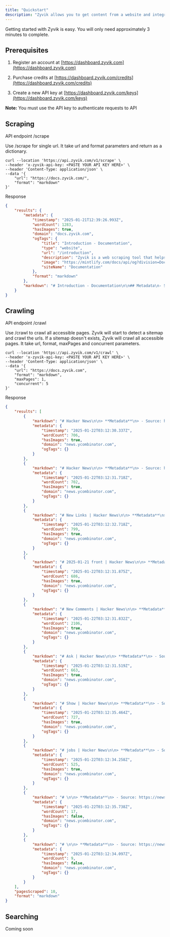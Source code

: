 ```yaml
---
title: "Quickstart"
description: "Zyvik allows you to get content from a website and integrate it into LLM with markdown format."
---
```


Getting started with Zyvik is easy. You will only need approximately 3 minutes to complete.

## Prerequisites

1. Register an account at [https://dashboard.zyvik.com](https://dashboard.zyvik.com)

2. Purchase credits at [https://dashboard.zyvik.com/credits](https://dashboard.zyvik.com/credits)

3. Create a new API key at [https://dashboard.zyvik.com/keys](https://dashboard.zyvik.com/keys)

**Note:** You must use the API key to authenticate requests to API

## Scraping

API endpoint /scrape

Use /scrape for single url. It take url and format parameters and return as a dictionary.

```
curl --location 'https://api.zyvik.com/v1/scrape' \
--header 'x-zyvik-api-key: <PASTE YOUR API KEY HERE>' \
--header 'Content-Type: application/json' \
--data '{
    "url": "https://docs.zyvik.com/",
    "format": "markdown"
}'
```

Response

```json
{
    "results": {
        "metadata": {
            "timestamp": "2025-01-21T12:39:26.993Z",
            "wordCount": 1283,
            "hasImages": true,
            "domain": "docs.zyvik.com",
            "ogTags": {
                "title": "Introduction - Documentation",
                "type": "website",
                "url": "/introduction",
                "description": "Zyvik is a web scraping tool that helps you to build AI apps faster. With the support of markdown format, Zyvik works well with LLM and AI agents.",
                "image": "https://mintlify.com/docs/api/og?division=Documentation&title=Introduction&description=Zyvik+is+a+web+scraping+tool+that+helps+you+to+build+AI+apps+faster.+With+the+support+of+markdown+format%2C+Zyvik+works+well+with+LLM+and+AI+agents.&logoLight=https%3A%2F%2Fmintlify.s3.us-west-1.amazonaws.com%2Fzyvik%2Flogo%2Fzyvik-dark.png&logoDark=https%3A%2F%2Fmintlify.s3.us-west-1.amazonaws.com%2Fzyvik%2Flogo%2Fzyvik-logo.svg&primaryColor=%23674ea7&lightColor=%23674ea7&darkColor=%23674ea7",
                "siteName": "Documentation"
            },
            "format": "markdown"
        },
        "markdown": "# Introduction - Documentation\n\n## Metadata\n- Source: https://docs.zyvik.com/\n- Domain: docs.zyvik.com\n- Date: 2025-01-21T12:39:26.993Z\n- Word Count: 1283\n- Contains Images: Yes\n\n## Content\nDocumentation home page Search or ask... Support Dashboard Dashboard Search... Navigation Get Started Introduction Documentation API Reference Blog Changelog Contact Us Get Started Introduction Quickstart API Keys Rate Limits Get Started Introduction Zyvik is a web scraping tool that helps you to build AI apps faster. With the support of markdown format, Zyvik works well with LLM and AI agents. ​ Features Content Extraction : Extract content for a website and return them in a markdown format Robust Scraping &amp; Crawling : Zyvik is built with simplicity for speed. Enter any url and get the content to markdown format in seconds Playground : Explore our scraping and crawling tool before integrating to your apps Built for AI : Zyvik is built to support LLM and AI agents Storage : Crawled contents are stored in a JSON format and can be accessed in our dashboard Exclude &amp; Limit Pages : Exclude URLs &amp; limit pages from a crawler job Concurrent Request : Concurrent request feature for crawling to deliver the fastest results No Cache : There is no caching to ensure you get the latest content Dynamic Agent Header : Zyvik is equipped with dynamic agent header to provide the best scraping experience Quickstart x Powered by Mintlify On this page Features"
    }
}
```

## Crawling

API endpoint /crawl

Use /crawl to crawl all accessible pages. Zyvik will start to detect a sitemap and crawl the urls. If a sitemap doesn't exists, Zyvik will crawl all accessible pages. It take url, format, maxPages and concurrent parameters.

```
curl --location 'https://api.zyvik.com/v1/crawl' \
--header 'x-zyvik-api-key: <PASTE YOUR API KEY HERE>' \
--header 'Content-Type: application/json' \
--data '{
    "url": "https://docs.zyvik.com",
    "format": "markdown", 
    "maxPages": 1,  
    "concurrent": 5
}'
```

Response

```json
{
    "results": [
        {
            "markdown": "# Hacker News\n\n> **Metadata**\n> - Source: https://news.ycombinator.com/\n> - Domain: news.ycombinator.com\n> - Date: 2025-01-22T03:12:30.337Z\n> - Word Count: 706\n> - Contains Images: Yes\n\n## Content\n\nHacker News new | past | comments | ask | show | jobs | submit login 1. Ross Ulbricht granted a full pardon ( twitter.com/free_ross ) 433 points by Ozarkian 3 hours ago | hide | 536&nbsp;comments 2. Stargate Project: SoftBank, OpenAI, Oracle, MGX to build data centers ( apnews.com ) 440 points by tedsanders 4 hours ago | hide | 500&nbsp;comments 3. 0-click deanonymization attack targeting Signal, Discord, other platforms ( gist.github.com ) 1051 points by hackermondev 12 hours ago | hide | 357&nbsp;comments 4. Hunyuan3D 2.0 – High-Resolution 3D Assets Generation ( github.com/tencent ) 117 points by TheGuyWhoCodes 4 hours ago | hide | 48&nbsp;comments 5. Isolating complexity is the essence of successful abstractions ( chriskrycho.com ) 22 points by chriskrycho 1 hour ago | hide | 3&nbsp;comments 6. What are these bumps on the top of a pull-tab can? ( reddit.com ) 4 points by mkmk 8 minutes ago | hide | discuss 7. Invisible Electrostatic Wall at 3M plant (1996) ( amasci.com ) 294 points by Simon_O_Rourke 9 hours ago | hide | 153&nbsp;comments 8. Moving on from React, a year later ( kellysutton.com ) 24 points by yakshaving_jgt 1 hour ago | hide | 1&nbsp;comment 9. Why is zero plural? ( ell.stackexchange.com ) 21 points by not_a_boat 1 hour ago | hide | 23&nbsp;comments 10. Ask HN: Songwriters, what software do you use? 22 points by ArlenBales 2 hours ago | hide | 23&nbsp;comments 11. Castle Game Engine: Web target – big progress, first 3 demos to try ( castle-engine.io ) 49 points by zfg 5 hours ago | hide | 8&nbsp;comments 12. Calm tech certification \"rewards\" less distracting tech ( ieee.org ) 214 points by headalgorithm 11 hours ago | hide | 60&nbsp;comments 13. Open-source browser port of Pitfall from the Atari 2600 ( meatfighter.com ) 23 points by OuterVale 2 hours ago | hide | 4&nbsp;comments 14. The Peppermills of Jens Quistgaard ( quistgaardpepper.com ) 55 points by NaOH 5 hours ago | hide | 32&nbsp;comments 15. Ask HN: Is anyone doing anything cool with tiny language models? 275 points by prettyblocks 7 hours ago | hide | 128&nbsp;comments 16. Mercator: Extreme ( mrgris.com ) 128 points by bschne 8 hours ago | hide | 25&nbsp;comments 17. Evo: Version control that works the way you think ( github.com/crazywolf132 ) 8 points by todsacerdoti 2 hours ago | hide | 4&nbsp;comments 18. HyperDX (YC S22) is hiring engineers to build open source observability ( ycombinator.com ) 6 hours ago | hide 19. JReleaser: quick and effortless way to release your project ( jreleaser.org ) 58 points by saikatsg 6 hours ago | hide | 16&nbsp;comments 20. Dissecting \"Tiny Clouds\" shadertoy (2017) ( demofox.org ) 15 points by Lammy 3 hours ago | hide | discuss 21. Rafael Araujo's 20 Mesmerizing Geometrical Masterpieces (2024) ( abakcus.com ) 90 points by NoRagrets 8 hours ago | hide | 11&nbsp;comments 22. Sigstore: Making sure your software is what it claims to be ( sigstore.dev ) 53 points by saikatsg 6 hours ago | hide | 17&nbsp;comments 23. Prime numbers so memorable that people hunt for them ( scientificamerican.com ) 111 points by georgecmu 12 hours ago | hide | 66&nbsp;comments 24. Liskov Substitution: The real meaning of inheritance ( cekrem.github.io ) 29 points by cekrem 7 hours ago | hide | 15&nbsp;comments 25. Concept cells help your brain abstract information and build memories ( quantamagazine.org ) 87 points by headalgorithm 10 hours ago | hide | 7&nbsp;comments 26. Show HN: I made a app that uses NFC as a physical switch to block distractions ( foqos.app ) 146 points by awaseem 9 hours ago | hide | 90&nbsp;comments 27. More than 40% of postdocs leave academia, study reveals ( nature.com ) 151 points by ipster_io 20 hours ago | hide | 178&nbsp;comments 28. Guided by the beauty of our test suite ( mattkeeter.com ) 84 points by hasheddan 10 hours ago | hide | 7&nbsp;comments 29. Unconventional Adventures ( quarter--mile.com ) 31 points by surprisetalk 7 hours ago | hide | 8&nbsp;comments 30. Show HN: Printercow – Turn any thermal printer into an API endpoint ( printercow.com ) 116 points by lionpixel 14 hours ago | hide | 89&nbsp;comments More Consider applying for YC's Spring batch! Applications are open till Feb 11. Guidelines | FAQ | Lists | API | Security | Legal | Apply to YC | Contact Search:",
            "metadata": {
                "timestamp": "2025-01-22T03:12:30.337Z",
                "wordCount": 706,
                "hasImages": true,
                "domain": "news.ycombinator.com",
                "ogTags": {}
            }
        },
        {
            "markdown": "# Hacker News\n\n> **Metadata**\n> - Source: https://news.ycombinator.com/news\n> - Domain: news.ycombinator.com\n> - Date: 2025-01-22T03:12:31.718Z\n> - Word Count: 702\n> - Contains Images: Yes\n\n## Content\n\nHacker News new | past | comments | ask | show | jobs | submit login 1. Ross Ulbricht granted a full pardon ( twitter.com/free_ross ) 432 points by Ozarkian 3 hours ago | hide | 533&nbsp;comments 2. Stargate Project: SoftBank, OpenAI, Oracle, MGX to build data centers ( apnews.com ) 439 points by tedsanders 4 hours ago | hide | 499&nbsp;comments 3. 0-click deanonymization attack targeting Signal, Discord, other platforms ( gist.github.com ) 1050 points by hackermondev 12 hours ago | hide | 357&nbsp;comments 4. Hunyuan3D 2.0 – High-Resolution 3D Assets Generation ( github.com/tencent ) 117 points by TheGuyWhoCodes 4 hours ago | hide | 47&nbsp;comments 5. Isolating complexity is the essence of successful abstractions ( chriskrycho.com ) 22 points by chriskrycho 1 hour ago | hide | 3&nbsp;comments 6. What are these bumps on the top of a pull-tab can? ( reddit.com ) 4 points by mkmk 7 minutes ago | hide | discuss 7. Invisible Electrostatic Wall at 3M plant (1996) ( amasci.com ) 294 points by Simon_O_Rourke 9 hours ago | hide | 153&nbsp;comments 8. Moving on from React, a year later ( kellysutton.com ) 23 points by yakshaving_jgt 1 hour ago | hide | 1&nbsp;comment 9. Why is zero plural? ( ell.stackexchange.com ) 21 points by not_a_boat 1 hour ago | hide | 23&nbsp;comments 10. Ask HN: Songwriters, what software do you use? 22 points by ArlenBales 2 hours ago | hide | 23&nbsp;comments 11. Castle Game Engine: Web target – big progress, first 3 demos to try ( castle-engine.io ) 49 points by zfg 5 hours ago | hide | 8&nbsp;comments 12. Calm tech certification \"rewards\" less distracting tech ( ieee.org ) 214 points by headalgorithm 11 hours ago | hide | 60&nbsp;comments 13. Open-source browser port of Pitfall from the Atari 2600 ( meatfighter.com ) 23 points by OuterVale 2 hours ago | hide | 4&nbsp;comments 14. The Peppermills of Jens Quistgaard ( quistgaardpepper.com ) 55 points by NaOH 5 hours ago | hide | 32&nbsp;comments 15. Ask HN: Is anyone doing anything cool with tiny language models? 274 points by prettyblocks 7 hours ago | hide | 128&nbsp;comments 16. Mercator: Extreme ( mrgris.com ) 128 points by bschne 8 hours ago | hide | 25&nbsp;comments 17. Evo: Version control that works the way you think ( github.com/crazywolf132 ) 8 points by todsacerdoti 2 hours ago | hide | 4&nbsp;comments 18. HyperDX (YC S22) is hiring engineers to build open source observability ( ycombinator.com ) 6 hours ago | hide 19. JReleaser: quick and effortless way to release your project ( jreleaser.org ) 58 points by saikatsg 6 hours ago | hide | 16&nbsp;comments 20. Dissecting \"Tiny Clouds\" shadertoy (2017) ( demofox.org ) 15 points by Lammy 3 hours ago | hide | discuss 21. Rafael Araujo's 20 Mesmerizing Geometrical Masterpieces (2024) ( abakcus.com ) 90 points by NoRagrets 8 hours ago | hide | 11&nbsp;comments 22. Sigstore: Making sure your software is what it claims to be ( sigstore.dev ) 53 points by saikatsg 6 hours ago | hide | 17&nbsp;comments 23. Prime numbers so memorable that people hunt for them ( scientificamerican.com ) 111 points by georgecmu 12 hours ago | hide | 66&nbsp;comments 24. Liskov Substitution: The real meaning of inheritance ( cekrem.github.io ) 29 points by cekrem 7 hours ago | hide | 15&nbsp;comments 25. Show HN: I made a app that uses NFC as a physical switch to block distractions ( foqos.app ) 146 points by awaseem 9 hours ago | hide | 90&nbsp;comments 26. Concept cells help your brain abstract information and build memories ( quantamagazine.org ) 86 points by headalgorithm 10 hours ago | hide | 7&nbsp;comments 27. More than 40% of postdocs leave academia, study reveals ( nature.com ) 151 points by ipster_io 20 hours ago | hide | 178&nbsp;comments 28. Guided by the beauty of our test suite ( mattkeeter.com ) 84 points by hasheddan 10 hours ago | hide | 7&nbsp;comments 29. Unconventional Adventures ( quarter--mile.com ) 31 points by surprisetalk 7 hours ago | hide | 8&nbsp;comments 30. How to navigate and exit the idea maze ( michaelrbock.com ) 27 points by vortex_ape 4 hours ago | hide | 1&nbsp;comment More Consider applying for YC's Spring batch! Applications are open till Feb 11. Guidelines | FAQ | Lists | API | Security | Legal | Apply to YC | Contact Search:",
            "metadata": {
                "timestamp": "2025-01-22T03:12:31.718Z",
                "wordCount": 702,
                "hasImages": true,
                "domain": "news.ycombinator.com",
                "ogTags": {}
            }
        },
        {
            "markdown": "# New Links | Hacker News\n\n> **Metadata**\n> - Source: https://news.ycombinator.com/newest\n> - Domain: news.ycombinator.com\n> - Date: 2025-01-22T03:12:32.718Z\n> - Word Count: 799\n> - Contains Images: Yes\n\n## Content\n\nHacker News new | past | comments | ask | show | jobs | submit login 1. What are these bumps on the top of a pull-tab can? ( reddit.com ) 4 points by mkmk 8 minutes ago | hide | past | discuss 2. Tensor Product Attention Is All You Need ( arxiv.org ) 1 point by eunos 8 minutes ago | hide | past | discuss 3. Show HN: Mokzu – AI-Generated React App from Screenshots ( mokzu.com ) 1 point by soheil 8 minutes ago | hide | past | discuss 4. Pls add dark-mode to news.Y Combinator.com 2 points by duvanvargas 13 minutes ago | hide | past | 1&nbsp;comment 5. P0593R6: Implicit creation of objects for low-level object manipulation ( open-std.org ) 1 point by luu 17 minutes ago | hide | past | discuss 6. Show HN: Public alpha out now – Privacy focused, local, PDF analysis ( aetheriumai.vercel.app ) 1 point by mitulagr2 20 minutes ago | hide | past | 1&nbsp;comment 7. Deadly wage slave thoughts and how to overcome them ( thewokesalaryman.com ) 3 points by unobatbayar 20 minutes ago | hide | past | discuss 8. Float to Q1.15: A FizzBuzz for Audio Technical Interview ( shafq.at ) 1 point by ashafq 23 minutes ago | hide | past | discuss 9. The first release of OpenVox, the OSS implementation of Puppet ( overlookinfratech.com ) 1 point by mooreds 23 minutes ago | hide | past | discuss 10. I got OpenAI o1 to play the boardgame Codenames and it's super good ( github.com/suveene ) 1 point by suveen_ellawela 26 minutes ago | hide | past | 1&nbsp;comment 11. The dangers of social media without fact-checking ( cnn.com ) 1 point by breadwinner 27 minutes ago | hide | past | 2&nbsp;comments 12. What good feed reader (RSS) support looks like on a website ( reedybear.bearblog.dev ) 1 point by emschwartz 28 minutes ago | hide | past | discuss 13. An electrochemical process to help neutralize cement industry CO₂ emissions ( techxplore.com ) 1 point by PaulHoule 30 minutes ago | hide | past | discuss 14. Stagehand and Git Bisect: Finding and Fixing the Commit That Broke Your Code ( qckfx.com ) 1 point by chw9e 32 minutes ago | hide | past | discuss 15. Satellite firm bucks miniaturization trend, aims to build big for big rockets ( arstechnica.com ) 1 point by Jtsummers 32 minutes ago | hide | past | discuss 16. Show HN: Open-source desktop app for running RAG with public/private LLMs ( github.com/cntrlai ) 1 point by hairetsu 34 minutes ago | hide | past | discuss 17. The Parcae project revolutionized electronic eavesdropping ( ieee.org ) 1 point by geox 34 minutes ago | hide | past | discuss 18. The Trump Memecoin's 'Money-Grab' Economics ( wired.com ) 1 point by botanicals6 35 minutes ago | hide | past | 3&nbsp;comments 19. A New Hampshire libertarian utopia was foiled by bears (2020) ( vox.com ) 2 points by Cyclone_ 39 minutes ago | hide | past | discuss 20. Is it this simple? Calculate the first N terms of the Fibonacci sequence ( scudata.com ) 1 point by hector_little 40 minutes ago | hide | past | discuss 21. Ask HN: Have you used LLMs in software design/planning? 1 point by janalsncm 43 minutes ago | hide | past | discuss 22. Ask HN: How do you discover new music? 3 points by processing 44 minutes ago | hide | past | 6&nbsp;comments 23. Decentralized Training in the Inference-Time-Compute Paradigm ( primeintellect.ai ) 1 point by anacleto 54 minutes ago | hide | past | discuss 24. Crypto Thought Trump Would Bring It Legitimacy. Then He Launched a Meme Coin ( wsj.com ) 3 points by spopejoy 54 minutes ago | hide | past | 1&nbsp;comment 25. White House Executive Order on AI Has Been Rescinded ( whitehouse.gov ) 20 points by nsoonhui 55 minutes ago | hide | past | 4&nbsp;comments 26. Video Game Writer Jon Ingold's Lament: 'We Can Do Quite a Lot Better' ( nytimes.com ) 2 points by bookofjoe 57 minutes ago | hide | past | 1&nbsp;comment 27. Microsoft relaxes data center grip on OpenAI amid $500B joint venture ( reuters.com ) 3 points by koialew 1 hour ago | hide | past | 1&nbsp;comment 28. It's Not Just Red Dye No. 3. It's Everything ( thefp.com ) 5 points by Jimmc414 1 hour ago | hide | past | 2&nbsp;comments 29. Universal Love, Said the Cactus Person ( slatestarcodex.com ) 2 points by perryizgr8 1 hour ago | hide | past | discuss 30. China installed a record capacity of solar and wind in 2024 – in numbers ( electrek.co ) 13 points by zfg 1 hour ago | hide | past | 2&nbsp;comments More Consider applying for YC's Spring batch! Applications are open till Feb 11. Guidelines | FAQ | Lists | API | Security | Legal | Apply to YC | Contact Search:",
            "metadata": {
                "timestamp": "2025-01-22T03:12:32.718Z",
                "wordCount": 799,
                "hasImages": true,
                "domain": "news.ycombinator.com",
                "ogTags": {}
            }
        },
        {
            "markdown": "# 2025-01-21 front | Hacker News\n\n> **Metadata**\n> - Source: https://news.ycombinator.com/front\n> - Domain: news.ycombinator.com\n> - Date: 2025-01-22T03:12:31.875Z\n> - Word Count: 686\n> - Contains Images: Yes\n\n## Content\n\nHacker News new | past | comments | ask | show | jobs | submit | 2025-01-21 login Stories from January 21, 2025 (UTC) Go back a day , month , or year . Go forward a day . 1. Reverse engineering Call of Duty anti-cheat ( ssno.cc ) 486 points by deverton 1 day ago | 194&nbsp;comments 2. 0-click deanonymization attack targeting Signal, Discord, other platforms ( gist.github.com ) 1050 points by hackermondev 12 hours ago | 357&nbsp;comments 3. 417-megapixel Andromeda galaxy panorama took over a decade to make ( petapixel.com ) 284 points by wallflower 5 days ago | 93&nbsp;comments 4. Kimi K1.5: Scaling Reinforcement Learning with LLMs ( github.com/moonshotai ) 185 points by noch 18 hours ago | 26&nbsp;comments 5. Metacognitive laziness: Effects of generative AI on learning motivation ( wiley.com ) 288 points by freddier 13 hours ago | 272&nbsp;comments 6. SRCL: Open-source React project to build web apps with terminal aesthetics ( sacred.computer ) 176 points by CharlesW 2 days ago | 26&nbsp;comments 7. Ask HN: Organize local communities without Facebook? 350 points by recvonline 13 hours ago | 338&nbsp;comments 8. People are bad at reporting what they eat. That's a problem for dietary research ( science.org ) 248 points by XzetaU8 15 hours ago | 408&nbsp;comments 9. Invisible Electrostatic Wall at 3M plant (1996) ( amasci.com ) 294 points by Simon_O_Rourke 9 hours ago | 153&nbsp;comments 10. Startup Winter: Hacker News Lost Its Faith ( vincentschmalbach.com ) 484 points by vincent_s 17 hours ago | 373&nbsp;comments 11. Guitar chord karaoke with Vamp, Chordino, and FFmpeg (2022) ( dylanbeattie.net ) 134 points by davekiss 4 days ago | 36&nbsp;comments 12. An astronomical view of Ancient Egyptian star clocks (2021) ( arcgis.com ) 40 points by SiempreViernes 1 day ago | 12&nbsp;comments 13. More than 40% of postdocs leave academia, study reveals ( nature.com ) 151 points by ipster_io 20 hours ago | 178&nbsp;comments 14. Stargate Project: SoftBank, OpenAI, Oracle, MGX to build data centers ( apnews.com ) 439 points by tedsanders 4 hours ago | 499&nbsp;comments 15. Calm tech certification \"rewards\" less distracting tech ( ieee.org ) 214 points by headalgorithm 11 hours ago | 60&nbsp;comments 16. Prime numbers so memorable that people hunt for them ( scientificamerican.com ) 111 points by georgecmu 3 days ago | 66&nbsp;comments 17. Official DeepSeek R1 Now on Ollama ( ollama.com ) 216 points by excerionsforte 1 day ago | 72&nbsp;comments 18. Kronotop: Redis-compatible, transactional document store backed by FoundationDB ( github.com/kronotop ) 81 points by mastabadtomm 1 day ago | 25&nbsp;comments 19. Show HN: Printercow – Turn any thermal printer into an API endpoint ( printercow.com ) 116 points by lionpixel 16 hours ago | 89&nbsp;comments 20. Show HN: I made a mini golf in my lunch time ( paper-golf.netlify.app ) 152 points by heyarviind2 3 days ago | 72&nbsp;comments 21. How many Alpine packages can you install at once? (2024) ( naff.dev ) 77 points by todsacerdoti 11 hours ago | 26&nbsp;comments 22. Regency Sex Ed ( historynewsnetwork.org ) 107 points by crescit_eundo 4 days ago | 62&nbsp;comments 23. Ask HN: Is anyone doing anything cool with tiny language models? 274 points by prettyblocks 7 hours ago | 128&nbsp;comments 24. Guided by the beauty of our test suite ( mattkeeter.com ) 84 points by hasheddan 10 hours ago | 7&nbsp;comments 25. Show HN: I made a app that uses NFC as a physical switch to block distractions ( foqos.app ) 146 points by awaseem 10 hours ago | 90&nbsp;comments 26. Ruff: Python linter and code formatter written in Rust ( github.com/astral-sh ) 191 points by modinfo 1 day ago | 139&nbsp;comments 27. Couriers mystified by the algorithms that control their jobs ( theguardian.com ) 180 points by pseudolus 14 hours ago | 230&nbsp;comments 28. Concept cells help your brain abstract information and build memories ( quantamagazine.org ) 86 points by headalgorithm 10 hours ago | 7&nbsp;comments 29. Rafael Araujo's 20 Mesmerizing Geometrical Masterpieces (2024) ( abakcus.com ) 90 points by NoRagrets 8 hours ago | 11&nbsp;comments 30. Mercator: Extreme ( mrgris.com ) 128 points by bschne 8 hours ago | 25&nbsp;comments More Consider applying for YC's Spring batch! Applications are open till Feb 11. Guidelines | FAQ | Lists | API | Security | Legal | Apply to YC | Contact Search:",
            "metadata": {
                "timestamp": "2025-01-22T03:12:31.875Z",
                "wordCount": 686,
                "hasImages": true,
                "domain": "news.ycombinator.com",
                "ogTags": {}
            }
        },
        {
            "markdown": "# New Comments | Hacker News\n\n> **Metadata**\n> - Source: https://news.ycombinator.com/newcomments\n> - Domain: news.ycombinator.com\n> - Date: 2025-01-22T03:12:31.832Z\n> - Word Count: 2106\n> - Contains Images: Yes\n\n## Content\n\nHacker News new | past | comments | ask | show | jobs | submit login tptacek 0 minutes ago | parent | context | on: Ross Ulbricht granted a full pardon They did go after him for \"murder for hire\"; the murders were part of his conspiracy predicates, and evidence for them was introduced. toomuchtodo 0 minutes ago | parent | context | on: Stargate Project: SoftBank, OpenAI, Oracle, MGX to... You know those machines at events where money is blown around and you need to grab as much as you can before the timer runs out? This is that machine for technologists until the bubble ends. slt2021 1 minute ago | parent | context | on: Hunyuan3D 2.0 – High-Resolution 3D Assets Generati... you dont know which prompt activates the backdoor, how can you firewall it if you run the model in production? cratermoon 1 minute ago | parent | context | on: Doctors worry that iodine deficiency – a problem f... This article suggests a half to three quarters of a teaspoon of iodized salt is necessary to get sufficient iodine. A teaspoon of table salt provides 2300g of sodium, or roughly the full RDA for an adult. A lower sodium intake is better for cardiovascular health, and people with high blood pressure definitely benefit from cutting their sodium to 500g/day. Question: is there a better way to provide iodine than expecting people to consume all that sodium? bigiain 1 minute ago | parent | context | on: Ross Ulbricht granted a full pardon So \"parked\" rather than \"hidden\" then. I also suspect Ulbricht quite likely has keys for wallets the FBI didn't find out about (and it's corrupt agents didn't steal). hsuduebc2 1 minute ago | parent | context | on: Ross Ulbricht granted a full pardon Wasn't charges about paying a hitmen dropped? alt187 1 minute ago | parent | context | on: Why is zero plural? Spelling. cryptonector 1 minute ago | parent | context | on: Ross Ulbricht granted a full pardon Civil asset forfeiture should not be considered constitutional, and some day a test case will make it to the SCOTUS. As for this case though... the pardon does not make Ulbritch innocent! On the contrary, accepting the pardon implies guilt. So the pardon need not and might not extend to forfeitures. Though it's also possible that the presidential pardon could extend to the forfeitures, but I suspect that's a constitutional grey area. caspper69 1 minute ago | parent | context | on: Liskov Substitution: The real meaning of inheritan... Respectfully, I think you're throwing the baby out with the bathwater. I read your story, and I can certainly empathize. But just because someone has made a tangled web using inheritance doesn't mean inheritance itself is to blame. Show me someone doing something stupid with inheritance and I can demonstrate the same stupidity with composition. I mean, base classes should not be operating on derived class objects outside of the base class interface, like ever. That's just poorly architected code no matter which way you slice it. But just like Dijkstra railing against goto, there is a time and a place for (measured, intelligent &amp; appropriate) use. Even the Linux kernel uses subclassing extensively. Sometimes Struct B really is a Struct A, just with some extra bits. You shouldn't have to duplicate code or nest structures to attain those ergonomics. Anything can lead to a rube-goldberg mess if not handled with some common sense. wahern 2 minutes ago | parent | context | on: Ross Ulbricht granted a full pardon This cuts both ways as judges often adjust their sentencing downward based on mitigating evidence. For both aggravating and mitigating circumstances evidence does need to be submitted, and there are standards of proof to be applied. It's just that the procedural rules can be different and, depending on the context and jurisdiction, sufficiency can be decided by the judge alone. In some jurisdictions aggravating evidence may need to be put to the jury, while mitigating evidence need not be. The U.S. is rather unique in providing a right to jury trials for most--in practice almost all, including misdemeanor--criminal cases. And this is a major factor for why sentencing is so harsh and prosecutions so slow in the U.S. In myriad ways the cost of criminal trials has induced the system to arrive at its current state. Be careful about what kind \"protections\" you want to impose. girvo 2 minutes ago | parent | context | on: Calm tech certification \"rewards\" less distracting... &gt; and so will sometimes absentmindedly snoop through what I've written if I leave it unattended I'm glad I'm not the only one who experienced that! Such a fascinating experience, though really quite upsetting at the time. Doesn't happen now with my PIN-locked e-ink device. refurb 2 minutes ago | parent | context | on: United States Digital Service Renamed to DOGE Versus what? Voting for the prior president who has dementia and hasn’t been running the country for the past 2 years? Or the woman who can’t do live interviews without cackling and giving nonsense answers? rpmisms 3 minutes ago | parent | context | on: Ross Ulbricht granted a full pardon An engineering forum may not be the place for creative prose, too. girvo 3 minutes ago | parent | context | on: Calm tech certification \"rewards\" less distracting... My paper notebooks can't do linking, I can't easily rearrange pages, rearrange my notes on the page, and getting it off my paper and into my work PC is more challenging. My Kindle Scribe is excellent for all of this, and I can't go back, personally! absolutelastone 3 minutes ago | parent | context | on: More than 40% of postdocs leave academia, study re... It isn't just job ads. For half the schools there was a formal definition. Also it has this part: \"In 2001, NSF and NIH established a formal postdoc definition as “an individual who has received a doctoral degree (or equivalent) and is engaged in a temporary and defined period of mentored advanced training to enhance the professional skills and research independence needed to pursue his or her chosen career path.” And yes you should expect to receive training. In the sense that you have a right to it and the supervisor has an obligation to provide it. You seem to be mistaking my criticisms of these jobs for defenses of them. remram 4 minutes ago | parent | context | on: \"...I'm a course designer for PGA2k23\" What does that mean? And what am I looking at? bschwindHN 4 minutes ago | parent | context | on: Hunyuan3D 2.0 – High-Resolution 3D Assets Generati... Yes, because if someone has a tool that creates \"something incredible\", then everyone will be able to generate \"something incredible\" and then it all becomes not incredible. It's like having god-mode in a game, it all becomes boring very quickly when you can have whatever you want. titzer 4 minutes ago | parent | context | on: Liskov Substitution: The real meaning of inheritan... &gt; Don't ever use inheritance. Instead of things inheriting from other things, flip the relationship and make things HAVE other things. This is called composition and it has all the positives of inheritance but none of the negatives. Bah. There are completely legitimate uses of inheritance where it's a really great fit. I think you'll find that being dogmatic about avoiding a programming pattern will eventually get you twisted up in other ways. Inheritance can be used in a couple of ways that achieve a very-specific kind of code reuse. While I went through the early 2000's Java hype cycle with interfaces and factories and builders and double-dispatch and visitors everywhere, I went through a period where I hated most of that crap and swore to never use the visitor pattern again. But hey, within the past two years I found an unbeatable use case where the visitor pattern absolutely rocks (it's there: https://github.com/titzer/wizard-engine/blob/master/src/util... ). If you can come up with another way by which you can deal with 550 different kinds of animals (the Wasm instructions) and inherit the logic for 545 and just override the logic for 5 of them, then be my guest. (And yes, you can use ADTs and pattern-matching, which I do, liberally--but the specifics of how immediates and their types are encoded and decoded just simply cannot be replicated with as little code as the visitor pattern). So don't completely swear off inheritance. It's like saying you'll never use a butter knife because you only do pocket knives. After all, butter knives are dull and not good for anything but butter. lordswork 4 minutes ago | parent | context | on: Ask HN: Is anyone doing anything cool with tiny la... well, what are the ideas? downrightmike 4 minutes ago | parent | context | on: Pls add dark-mode to news.Y Combinator.com Yeah, most of us just use filters: https://news.ycombinator.com/item?id=29547363 8n4vidtmkvmk 4 minutes ago | parent | context | on: I'll think twice before using GitHub Actions again Turns out it does, actually. hg ci -m \"empty commit\" --config ui.allowemptycommit=1 From https://stackoverflow.com/a/71428853 . I tried it to confirm. swat535 4 minutes ago | parent | context | on: Ross Ulbricht granted a full pardon What exactly are you trying to say here? That people can't change their minds? That HN is a hivemind ? (news flash: it's not , it's more diverse than you actually think) or that everything is attributed to \"Politics is a mind virus\" ? if so, what do you mind by this term specifically? I personally, find little substance in such comments. If you have an opinion on the matter (which seemingly you do), then please share it so that we can have a discussion about it. So.. care to elaborate? don_neufeld 5 minutes ago | parent | context | on: The Secret IRS Files: Trove of Records Reveal How ... Interest accrues, it's not paid. Then the debt is rolled over into a new loan for a larger amount. As long as the collateral increases in value faster than the interest rate, this can continue indefinitely. anigbrowl 5 minutes ago | parent | context | on: Ross Ulbricht granted a full pardon Don't cut and paste AI output. Anyone on HN who wants it can generate it themselves. Post your own thoughts. dartos 6 minutes ago | parent | context | on: Stargate Project: SoftBank, OpenAI, Oracle, MGX to... Rather not have the deadliest train in the US fly through high foot traffic areas every hour? Yes, I’d rather not have that. I’d rather them just add a route from palm beach to Tampa. Or extend the tri rail to Orlando. The brightline prices out most residents, since it’s just about as expensive (or cheaper) to drive as it is to take the brightline. https://www.miaminewtimes.com/news/death-train-a-timeline-of... alt187 6 minutes ago | parent | context | on: Ross Ulbricht granted a full pardon The hitman was a conman for a murder on a fictitious person. While he fully believed he was committing a real assassination, you can't convict people for killing imaginary people. downrightmike 6 minutes ago | parent | context | on: Show HN: Printercow – Turn any thermal printer int... We're long past the point where most people have a computer in their pocket and not one on their desk dietrichepp 6 minutes ago | parent | context | on: Ask HN: Songwriters, what software do you use? I don’t see how this would help me, sorry. It looks kind of like a more advanced thesaurus or something. I understand why some people might like this sort of thing but it’s kind of the opposite of what I want. I’m not using RhymeZone less and less because RhymeZone could be better at what it does. I’m using RhymeZone less and less because the problem that RhymeZone solves is becoming less and less relevant to my process. JTyQZSnP3cQGa8B 6 minutes ago | parent | context | on: China won A side-by-side comparison of DeepSeek R1... Do they have models that try to downplay what happened on Tiananmen Square? That would be a sneaky way to shape our future in some way (and no whataboutism, we do it too). Humphrey 6 minutes ago | parent | context | on: Ask HN: Songwriters, what software do you use? What does the app provide? I have long considered creating an app that combines Notes with Voice Memos with a way of tracking alternative ideas for each line or section. More Consider applying for YC's Spring batch! Applications are open till Feb 11. Guidelines | FAQ | Lists | API | Security | Legal | Apply to YC | Contact Search:",
            "metadata": {
                "timestamp": "2025-01-22T03:12:31.832Z",
                "wordCount": 2106,
                "hasImages": true,
                "domain": "news.ycombinator.com",
                "ogTags": {}
            }
        },
        {
            "markdown": "# Ask | Hacker News\n\n> **Metadata**\n> - Source: https://news.ycombinator.com/ask\n> - Domain: news.ycombinator.com\n> - Date: 2025-01-22T03:12:31.519Z\n> - Word Count: 663\n> - Contains Images: Yes\n\n## Content\n\nHacker News new | past | comments | ask | show | jobs | submit login 1. Ask HN: Songwriters, what software do you use? 22 points by ArlenBales 2 hours ago | 23&nbsp;comments 2. Ask HN: Is anyone doing anything cool with tiny language models? 275 points by prettyblocks 7 hours ago | 128&nbsp;comments 3. Ask HN: Organize local communities without Facebook? 350 points by recvonline 13 hours ago | 338&nbsp;comments 4. I'm Peter Roberts, immigration attorney, who does work for YC and startups. AMA 360 points by proberts 1 day ago | 371&nbsp;comments 5. Ask HN: Seeking an IPL-V Interpreter 50 points by abrax3141 1 day ago | 10&nbsp;comments 6. A Minimalist TypeScript for C 4 points by GLC-ninja 21 hours ago | 1&nbsp;comment 7. Ask HN: Is AG Grid worth it? 13 points by edouardjmn 9 hours ago | 7&nbsp;comments 8. Ask HN: How are you preparing for PEPPOL? 8 points by elric 18 hours ago | 7&nbsp;comments 9. Ask HN: Is anyone making money selling traditional downloadable software? 197 points by 101008 2 days ago | 152&nbsp;comments 10. Im trying to find a post in HN about some OS developer in the 80s coding by hand 4 points by lexoj 15 hours ago | 5&nbsp;comments 11. Ask HN: Websites / Apps that aren't a waste of time? 7 points by ChilledTonic 17 hours ago | 13&nbsp;comments 12. Do any languages specify package requirements in import / include statements? 3 points by foobarbecue 1 day ago | 9&nbsp;comments 13. Ask HN: Seeking device to normalize audio output for consistent volume levels 58 points by ghoomketu 4 days ago | 57&nbsp;comments 14. Ask HN: Are you applying to the YC Spring 2025 batch? 3 points by miletus 17 hours ago | discuss 15. Lessons we learned from our first 200 users 5 points by klaus_bupple 17 hours ago | 1&nbsp;comment 16. Ask HN: State of the Art in Video Stabilization? 6 points by ChadNauseam 1 day ago | 1&nbsp;comment 17. How would you start to learn coding today? 19 points by cbenjumea 1 day ago | 18&nbsp;comments 18. Ask HN: How can I realistically change careers? 180 points by throw101010101 4 days ago | 160&nbsp;comments 19. How much RAM and Disk do you have in Prod? 3 points by veqq 1 day ago | 6&nbsp;comments 20. TurboTax has 4.8 stars on the App Store? 9 points by cyberlurker 1 day ago | 3&nbsp;comments 21. Ask HN: How to try out AIML finetuning on a laptop? 6 points by profsummergig 1 day ago | 2&nbsp;comments 22. Ask HN: What will be the next trend after AI? 15 points by vtr1130 9 hours ago | 16&nbsp;comments 23. Ask HN: Has anyone tried alternative company models (like a co-op) for SaaS? 168 points by snide 3 days ago | 102&nbsp;comments 24. Ask HN: Why can't we comment on YC hiring ads? 8 points by haliskerbas 9 hours ago | 3&nbsp;comments 25. Ask HN: What prevents the following vulnerability I found from being exploited? 4 points by vitalipom 1 day ago | 17&nbsp;comments 26. OpenAI crawler burning money for nothing 12 points by babuskov 2 days ago | 11&nbsp;comments 27. Any Next.js devs willing to share their headaches with payments? 2 points by harrisontelyan 1 day ago | 2&nbsp;comments 28. Ask HN: Self hosted Waitlist with Landing page? 7 points by surrTurr 2 days ago | 11&nbsp;comments 29. Ask HN: Is anyone using Function Calling with LLMs in production? 5 points by asdev 1 day ago | 1&nbsp;comment 30. Email address validity checks suck 7 points by MountainMan1312 1 day ago | 12&nbsp;comments More Consider applying for YC's Spring batch! Applications are open till Feb 11. Guidelines | FAQ | Lists | API | Security | Legal | Apply to YC | Contact Search:",
            "metadata": {
                "timestamp": "2025-01-22T03:12:31.519Z",
                "wordCount": 663,
                "hasImages": true,
                "domain": "news.ycombinator.com",
                "ogTags": {}
            }
        },
        {
            "markdown": "# Show | Hacker News\n\n> **Metadata**\n> - Source: https://news.ycombinator.com/show\n> - Domain: news.ycombinator.com\n> - Date: 2025-01-22T03:12:35.464Z\n> - Word Count: 727\n> - Contains Images: Yes\n\n## Content\n\nHacker News new | past | comments | ask | show | jobs | submit login Please read the Show HN rules and tips before posting. You can browse the newest Show HNs here . 1. Show HN: I made a app that uses NFC as a physical switch to block distractions ( foqos.app ) 146 points by awaseem 9 hours ago | 90&nbsp;comments 2. Show HN: Printercow – Turn any thermal printer into an API endpoint ( printercow.com ) 116 points by lionpixel 14 hours ago | 89&nbsp;comments 3. Show HN: Restaurant Software Directory ( restaurantsoftwares.com ) 2 points by soloHJ 1 hour ago | discuss 4. Show HN: A submarine combat game in the browser ( bearingsonly.net ) 42 points by cckolon 8 hours ago | 14&nbsp;comments 5. Show HN: Amurex – An open source AI meeting copilot ( sansyrox.github.io ) 78 points by jtswole 14 hours ago | 33&nbsp;comments 6. Show HN: SudokuVariants – play and construct different variants of Sudoku ( sudokuvariants.com ) 26 points by stanac 10 hours ago | 13&nbsp;comments 7. Show HN: I made a mini golf in my lunch time ( paper-golf.netlify.app ) 152 points by heyarviind2 1 day ago | 72&nbsp;comments 8. Show HN: A Product Hunt alternative where products DON'T compete with each other ( saascurate.com ) 14 points by FilipPanoski 11 hours ago | 14&nbsp;comments 9. Show HN: FDeploy, a self-hosted, affordable deployment software for Windows ( fdeploy.com ) 2 points by dt3ft 4 hours ago | 1&nbsp;comment 10. Show HN: CloudCoil – Production-ready Python client for cloud-native ecosystem ( github.com/cloudcoil ) 3 points by samj1912 5 hours ago | discuss 11. Show HN: Personalized Duolingo (kind of) for vocabulary building ( github.com/baturyilmaz ) 150 points by arbayi 1 day ago | 51&nbsp;comments 12. Show HN: Terraform Provider for Inexpensive Switches ( github.com/brennoo ) 84 points by brennoo 1 day ago | 12&nbsp;comments 13. Show HN: Fixa – an open source Python package for testing voice agents ( github.com/fixadev ) 12 points by jony1266 8 hours ago | 4&nbsp;comments 14. Show HN: Pytest-evals – Simple LLM apps evaluation using pytest ( github.com/almogbaku ) 11 points by almogbaku 9 hours ago | 3&nbsp;comments 15. Show HN: Pica – Rust-based agentic AI infrastructure (open-source) ( picaos.com ) 62 points by moekatib 11 hours ago | 40&nbsp;comments 16. Show HN: Chart of VCs Success Rate ( mikealche.com ) 4 points by yoouareperfect 10 hours ago | 1&nbsp;comment 17. Show HN: Race Timing with Integrated Replay ( storytiming.racing ) 25 points by ephaeton 1 day ago | 2&nbsp;comments 18. Show HN: Crawlspace – A centralized web crawling platform built on Cloudflare ( crawlspace.dev ) 5 points by andrethegiant 10 hours ago | discuss 19. Show HN: Humbug – an open source AI dev environment mostly built by AI ( github.com/m6r-ai ) 18 points by tritondev 1 day ago | 4&nbsp;comments 20. Show HN: CFRS[] Community Demos: Patterns with turtle graphics using 6 commands 12 points by susam 22 hours ago | 1&nbsp;comment 21. Show HN: The cargo domino, a new take on the typical bicycle cargo cage ( hpa.xyz ) 2 points by Gshaheen 11 hours ago | discuss 22. Show HN: Using Stripe to Disrupt Google/Meta Ads ( sellff.com ) 4 points by 4sellff 12 hours ago | 1&nbsp;comment 23. Show HN: Integrate LLM in Your Shell ( github.com/soheil ) 4 points by soheil 21 hours ago | 2&nbsp;comments 24. Show HN: LLMpeg ( github.com/jjcm ) 162 points by jjcm 3 days ago | 79&nbsp;comments 25. Show HN: Digital Signatures – ID Tokens and PassKeys ( mynextpen.com ) 2 points by alenhorvat 13 hours ago | discuss 26. Show HN: Play brick breaker using webcam and hand tracking (open source) ( collidingscopes.github.io ) 19 points by getToTheChopin 1 day ago | 6&nbsp;comments 27. Show HN: I made an honest photo cleaner for iOS that puts you first ( apps.apple.com ) 6 points by tonymasek 13 hours ago | 2&nbsp;comments 28. Show HN: Interactive systemd – a better way to work with systemd units ( isd-project.github.io ) 534 points by kai-tub 3 days ago | 203&nbsp;comments 29. Show HN: Using YOLO to Detect Office Chairs in 40M Hotel Photos 5 points by nomad86 14 hours ago | 4&nbsp;comments 30. Show HN: Ergonomically call LLM in bulk from CLI ( github.com/joecooper ) 7 points by thatjoeoverthr 1 day ago | discuss More Consider applying for YC's Spring batch! Applications are open till Feb 11. Guidelines | FAQ | Lists | API | Security | Legal | Apply to YC | Contact Search:",
            "metadata": {
                "timestamp": "2025-01-22T03:12:35.464Z",
                "wordCount": 727,
                "hasImages": true,
                "domain": "news.ycombinator.com",
                "ogTags": {}
            }
        },
        {
            "markdown": "# jobs | Hacker News\n\n> **Metadata**\n> - Source: https://news.ycombinator.com/jobs\n> - Domain: news.ycombinator.com\n> - Date: 2025-01-22T03:12:34.258Z\n> - Word Count: 525\n> - Contains Images: Yes\n\n## Content\n\nHacker News new | past | comments | ask | show | jobs | submit login These are jobs at YC startups. See more at ycombinator.com/jobs . 1. HyperDX (YC S22) is hiring engineers to build open source observability ( ycombinator.com ) 6 hours ago 2. Motion (YC W20) Is Hiring EMs and Engineers ( ashbyhq.com ) 10 hours ago 3. CollectWise (YC F24) Is Hiring ( ycombinator.com ) 1 day ago 4. Gauntlet AI (YC S17) is training AI engineers and hiring them in Austin ( gauntletai.com ) 2 days ago 5. Spellbrush (YC W18) Is Hiring Game Programmers (Anime SRPG/Tactics) 4 days ago 6. Keeling Labs (YC W23) Is Hiring an ML Engineer for Grid-Scale Energy Storage ( keelinglabs.com ) 4 days ago 7. Fern (YC W23) Is Hiring an AI Engineer in NYC ( ycombinator.com ) 4 days ago 8. Continue (YC S23) Is Hiring a Software Engineer in San Francisco ( ycombinator.com ) 5 days ago 9. Artie (YC S23) Is Hiring a Founding Engineer (Distributed Systems) ( ycombinator.com ) 5 days ago 10. Empirical Health (YC S23) is hiring interns to build data-driven primary care ( ycombinator.com ) 6 days ago 11. Lago – Open-Source Usage Based Billing – Is Hiring Technical Account Executives ( ycombinator.com ) 6 days ago 12. Craniometrix (YC W22) is hiring a founding engineer on CTO track ( ycombinator.com ) 7 days ago 13. Humanize Healthcare Content as Wyndly (YC W21) 's first content hire ( dover.com ) 8 days ago 14. Raycast (YC W20) Is Hiring Full Stack Engineer (EU, Remote, €105k-€160k) ( raycast.com ) 8 days ago 15. Langfuse (YC W23) Is Hiring OSS Engineers in Berlin ( github.com/langfuse ) 8 days ago 16. FurtherAI (YC W24) Is Hiring Across Research, Engineering, and Design ( ycombinator.com ) 9 days ago 17. Harper (YC W25) Is Hiring #1 Founding Growth/Operations Lead ( ycombinator.com ) 9 days ago 18. Yhangry (YC W22) Is Hiring Senior Engineers ( ycombinator.com ) 9 days ago 19. Photoroom (YC S20) Is Hiring a Senior Front End Engineer in Paris (React, MobX) ( ashbyhq.com ) 10 days ago 20. Wasmer (YC S19) Is Hiring a Rust Engineer in EU timezone (Remote) ( workatastartup.com ) 11 days ago 21. Telli (YC F24) is hiring product engineers in Berlin, Germany (in-person) ( ycombinator.com ) 11 days ago 22. MixRank (YC S11) Is Hiring Software Engineers Globally 12 days ago 23. Roboflow (YC S20) is hiring an engineer to work on its open source projects ( ycombinator.com ) 12 days ago 24. AccessOwl (YC S22) is hiring a TypeScript Engineer in EU to connect 100s of SaaS ( ycombinator.com ) 12 days ago 25. Two Dots (YC S22) Is Hiring ML and Back End Engineers ( ycombinator.com ) 13 days ago 26. Modern Treasury (YC S18) Is Hiring a Payments Engineering Manager ( ashbyhq.com ) 13 days ago 27. Tiptap (YC S23) is hiring a senior full stack engineer in EU ( ycombinator.com ) 13 days ago 28. OmniAI (YC W24) Hiring Engineers to Build Open Source Document Extraction ( ycombinator.com ) 14 days ago 29. Jiga (YC W21) Is Hiring Full Stack Engineers ( ycombinator.com ) 14 days ago 30. Axiom.ai (YC W21) Is Hiring a Contract Web Designer (Remote) ( ycombinator.com ) 14 days ago More Consider applying for YC's Spring batch! Applications are open till Feb 11. Guidelines | FAQ | Lists | API | Security | Legal | Apply to YC | Contact Search:",
            "metadata": {
                "timestamp": "2025-01-22T03:12:34.258Z",
                "wordCount": 525,
                "hasImages": true,
                "domain": "news.ycombinator.com",
                "ogTags": {}
            }
        },
        {
            "markdown": "# \n\n> **Metadata**\n> - Source: https://news.ycombinator.com/submit\n> - Domain: news.ycombinator.com\n> - Date: 2025-01-22T03:12:35.738Z\n> - Word Count: 17\n> - Contains Images: No\n\n## Content\n\nYou have to be logged in to submit. Login username: password: Forgot your password? Create Account username: password:",
            "metadata": {
                "timestamp": "2025-01-22T03:12:35.738Z",
                "wordCount": 17,
                "hasImages": false,
                "domain": "news.ycombinator.com",
                "ogTags": {}
            }
        },
        {
            "markdown": "# \n\n> **Metadata**\n> - Source: https://news.ycombinator.com/login?goto=news\n> - Domain: news.ycombinator.com\n> - Date: 2025-01-22T03:12:34.097Z\n> - Word Count: 9\n> - Contains Images: No\n\n## Content\n\nLogin username: password: Forgot your password? Create Account username: password:",
            "metadata": {
                "timestamp": "2025-01-22T03:12:34.097Z",
                "wordCount": 9,
                "hasImages": false,
                "domain": "news.ycombinator.com",
                "ogTags": {}
            }
        }
    ],
    "pagesScraped": 10,
    "format": "markdown"
}
```

## Searching

Coming soon